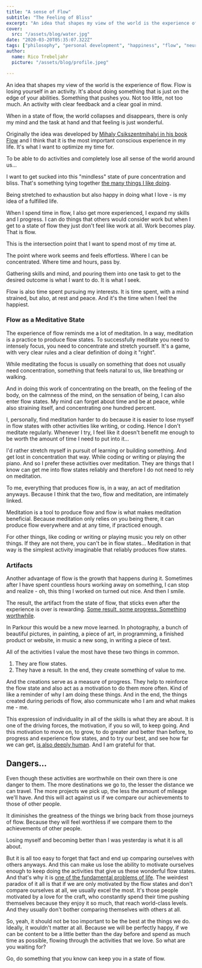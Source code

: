 ```yaml
---
title: "A sense of Flow"
subtitle: "The Feeling of Bliss"
excerpt: "An idea that shapes my view of the world is the experience of flow. Flow is losing yourself in an activity. It's about doing something that is just on the edge of your abilities. Something that pushes you."
cover: 
  src: "/assets/blog/water.jpg"
date: "2020-03-20T05:35:07.322Z"
tags: ["philosophy", "personal development", "happiness", "flow", "neuroscience", "psychology", "traveling"]
author:
  name: Rico Trebeljahr
  picture: "/assets/blog/profile.jpeg"

---
```


An idea that shapes my view of the world is the experience of flow. Flow is losing yourself in an activity. It's about doing something that is just on the edge of your abilities. Something that pushes you. Not too little, not too much. An activity with clear feedback and a clear goal in mind. 

When in a state of flow, the world collapses and disappears, there is only my mind and the task at hand and that feeling is just wonderful.  

Originally the idea was developed by [Mihaly Csikszentmihalyi in his book Flow](/booknotes/flow) and I think that it is the most important conscious experience in my life. It's what I want to optimize my time for.

To be able to do activities and completely lose all sense of the world around us... 

I want to get sucked into this "mindless" state of pure concentration and bliss. That's something tying together [the many things I like doing](/posts/things-to-do).

Being stretched to exhaustion but also happy in doing what I love - is my idea of a fulfilled life. 

When I spend time in flow, I also get more experienced, I expand my skills and I progress. I can do things that others would consider work but when I get to a state of flow they just don't feel like work at all. Work becomes play. That is flow. 

This is the intersection point that I want to spend most of my time at. 

The point where work seems and feels effortless. Where I can be concentrated. Where time and hours, pass by. 

Gathering skills and mind, and pouring them into one task to get to the desired outcome is what I want to do. It is what I seek. 

Flow is also time spent pursuing my interests. It is time spent, with a mind strained, but also, at rest and peace. And it's the time when I feel the happiest.

### Flow as a Meditative State

The experience of flow reminds me a lot of meditation. In a way, meditation is a practice to produce flow states. To successfully meditate you need to intensely focus, you need to concentrate and stretch yourself. It's a game, with very clear rules and a clear definition of doing it "right". 

While meditating the focus is usually on something that does not usually need concentration, something that feels natural to us, like breathing or walking. 

And in doing this work of concentrating on the breath, on the feeling of the body, on the calmness of the mind, on the sensation of being, I can also enter flow states. My mind can forget about time and be at peace, while also straining itself, and concentrating one hundred percent. 

I, personally, find meditation harder to do because it is easier to lose myself in flow states with other activities like writing, or coding. Hence I don't meditate regularly. Whenever I try, I feel like it doesn't benefit me enough to be worth the amount of time I need to put into it... 

I'd rather stretch myself in pursuit of learning or building something. And get lost in concentration that way. While coding or writing or playing the piano. And so I prefer these activities over meditation. They are things that I know can get me into flow states reliably and therefore I do not need to rely on meditation. 

To me, everything that produces flow is, in a way, an act of meditation anyways. Because I think that the two, flow and meditation, are intimately linked.

Meditation is a tool to produce flow and flow is what makes meditation beneficial. Because meditation only relies on you being there, it can produce flow everywhere and at any time, if practiced enough. 

For other things, like coding or writing or playing music you rely on other things. If they are not there, you can't be in flow states... Meditation in that way is the simplest activity imaginable that reliably produces flow states. 

### Artifacts

Another advantage of flow is the growth that happens during it. Sometimes after I have spent countless hours working away on something, I can stop and realize - oh, this thing I worked on turned out nice. And then I smile. 

The result, the artifact from the state of flow, that sticks even after the experience is over is rewarding. [Some result, some progress. Something worthwhile](/posts/sense-of-progress).

In Parkour this would be a new move learned. In photography, a bunch of beautiful pictures, in painting, a piece of art, in programming, a finished product or website, in music a new song, in writing a piece of text.

All of the activities I value the most have these two things in common.
1. They are flow states. 
2. They have a result. In the end, they create something of value to me. 

And the creations serve as a measure of progress. They help to reinforce the flow state and also act as a motivation to do them more often. Kind of like a reminder of why I am doing these things. And in the end, the things created during periods of flow, also communicate who I am and what makes me - me.

This expression of individuality in all of the skills is what they are about. It is one of the driving forces, the motivation, if you so will, to keep going. And this motivation to move on, to grow, to do greater and better than before, to progress and experience flow states, and to try our best, and see how far we can get, [is also deeply human](/posts/improvement). And I am grateful for that.

## Dangers...

Even though these activities are worthwhile on their own there is one danger to them. The more destinations we go to, the lesser the distance we can travel. The more projects we pick up, the less the amount of mileage we'll have. And this will act against us if we compare our achievements to those of other people. 

It diminishes the greatness of the things we bring back from those journeys of flow. Because they will feel worthless if we compare them to the achievements of other people. 

Losing myself and becoming better than I was yesterday is what it is all about.

But it is all too easy to forget that fact and end up comparing ourselves with others anyways. And this can make us lose the ability to motivate ourselves enough to keep doing the activities that give us these wonderful flow states. And that's why it is [one of the fundamental problems of life](/posts/fundamental-problems). The weirdest paradox of it all is that if we are only motivated by the flow states and don't compare ourselves at all, we usually excel the most. It's those people motivated by a love for the craft, who constantly spend their time pushing themselves because they enjoy it so much, that reach world-class levels. And they usually don't bother comparing themselves with others at all. 

So, yeah, it should not be too important to be the best at the things we do. Ideally, it wouldn't matter at all. Because we will be perfectly happy, if we can be content to be a little better than the day before and spend as much time as possible, flowing through the activities that we love. So what are you waiting for? 

Go, do something that you know can keep you in a state of flow.